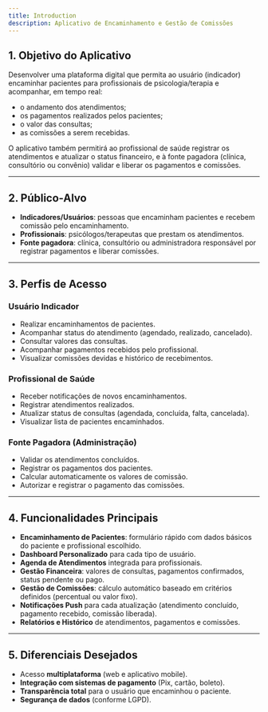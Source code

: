 ```yaml
---
title: Introduction
description: Aplicativo de Encaminhamento e Gestão de Comissões
---
```


## 1. Objetivo do Aplicativo

Desenvolver uma plataforma digital que permita ao usuário (indicador) encaminhar pacientes para profissionais de psicologia/terapia e acompanhar, em tempo real:

- o andamento dos atendimentos;
- os pagamentos realizados pelos pacientes;
- o valor das consultas;
- as comissões a serem recebidas.

O aplicativo também permitirá ao profissional de saúde registrar os atendimentos e atualizar o status financeiro, e à fonte pagadora (clínica, consultório ou convênio) validar e liberar os pagamentos e comissões.

---

## 2. Público-Alvo

- **Indicadores/Usuários**: pessoas que encaminham pacientes e recebem comissão pelo encaminhamento.
- **Profissionais**: psicólogos/terapeutas que prestam os atendimentos.
- **Fonte pagadora**: clínica, consultório ou administradora responsável por registrar pagamentos e liberar comissões.

---

## 3. Perfis de Acesso

### Usuário Indicador

- Realizar encaminhamentos de pacientes.
- Acompanhar status do atendimento (agendado, realizado, cancelado).
- Consultar valores das consultas.
- Acompanhar pagamentos recebidos pelo profissional.
- Visualizar comissões devidas e histórico de recebimentos.

### Profissional de Saúde

- Receber notificações de novos encaminhamentos.
- Registrar atendimentos realizados.
- Atualizar status de consultas (agendada, concluída, falta, cancelada).
- Visualizar lista de pacientes encaminhados.

### Fonte Pagadora (Administração)

- Validar os atendimentos concluídos.
- Registrar os pagamentos dos pacientes.
- Calcular automaticamente os valores de comissão.
- Autorizar e registrar o pagamento das comissões.

---

## 4. Funcionalidades Principais

- **Encaminhamento de Pacientes**: formulário rápido com dados básicos do paciente e profissional escolhido.
- **Dashboard Personalizado** para cada tipo de usuário.
- **Agenda de Atendimentos** integrada para profissionais.
- **Gestão Financeira**: valores de consultas, pagamentos confirmados, status pendente ou pago.
- **Gestão de Comissões**: cálculo automático baseado em critérios definidos (percentual ou valor fixo).
- **Notificações Push** para cada atualização (atendimento concluído, pagamento recebido, comissão liberada).
- **Relatórios e Histórico** de atendimentos, pagamentos e comissões.

---

## 5. Diferenciais Desejados

- Acesso **multiplataforma** (web e aplicativo mobile).
- **Integração com sistemas de pagamento** (Pix, cartão, boleto).
- **Transparência total** para o usuário que encaminhou o paciente.
- **Segurança de dados** (conforme LGPD).

